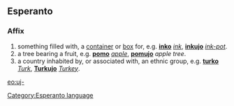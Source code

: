 ==Esperanto==
===Affix===
# something filled with, a [[container]] or [[box]] for, e.g. '''[[inko]]''' ''[[ink]]'', '''[[inkujo]]''' ''[[ink-pot]]''.
# a tree bearing a fruit, e.g. '''[[pomo]]''' ''[[apple]]'', '''[[pomujo]]''' ''apple tree''.
# a country inhabited by, or associated with, an ethnic group, e.g. '''[[turko]]''' ''[[Turk]]'', '''[[Turkujo]]''' ''[[Turkey]]''.

[[eo:uj-]]
[[Category:Esperanto language]]
{{Universala Vortaro}}